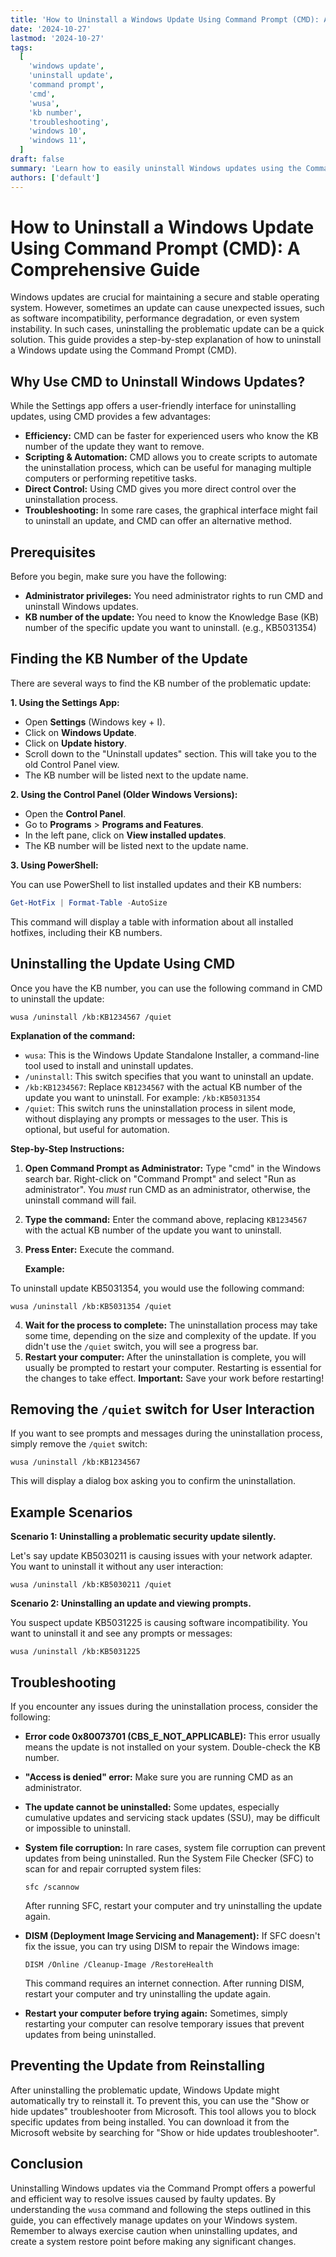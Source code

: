 ```yaml
---
title: 'How to Uninstall a Windows Update Using Command Prompt (CMD): A Comprehensive Guide'
date: '2024-10-27'
lastmod: '2024-10-27'
tags:
  [
    'windows update',
    'uninstall update',
    'command prompt',
    'cmd',
    'wusa',
    'kb number',
    'troubleshooting',
    'windows 10',
    'windows 11',
  ]
draft: false
summary: 'Learn how to easily uninstall Windows updates using the Command Prompt (CMD) with clear instructions and code examples. This guide covers finding the KB number, using the wusa command, and troubleshooting common issues.'
authors: ['default']
---
```


# How to Uninstall a Windows Update Using Command Prompt (CMD): A Comprehensive Guide

Windows updates are crucial for maintaining a secure and stable operating system. However, sometimes an update can cause unexpected issues, such as software incompatibility, performance degradation, or even system instability. In such cases, uninstalling the problematic update can be a quick solution. This guide provides a step-by-step explanation of how to uninstall a Windows update using the Command Prompt (CMD).

## Why Use CMD to Uninstall Windows Updates?

While the Settings app offers a user-friendly interface for uninstalling updates, using CMD provides a few advantages:

- **Efficiency:** CMD can be faster for experienced users who know the KB number of the update they want to remove.
- **Scripting & Automation:** CMD allows you to create scripts to automate the uninstallation process, which can be useful for managing multiple computers or performing repetitive tasks.
- **Direct Control:** Using CMD gives you more direct control over the uninstallation process.
- **Troubleshooting:** In some rare cases, the graphical interface might fail to uninstall an update, and CMD can offer an alternative method.

## Prerequisites

Before you begin, make sure you have the following:

- **Administrator privileges:** You need administrator rights to run CMD and uninstall Windows updates.
- **KB number of the update:** You need to know the Knowledge Base (KB) number of the specific update you want to uninstall. (e.g., KB5031354)

## Finding the KB Number of the Update

There are several ways to find the KB number of the problematic update:

**1. Using the Settings App:**

- Open **Settings** (Windows key + I).
- Click on **Windows Update**.
- Click on **Update history**.
- Scroll down to the "Uninstall updates" section. This will take you to the old Control Panel view.
- The KB number will be listed next to the update name.

**2. Using the Control Panel (Older Windows Versions):**

- Open the **Control Panel**.
- Go to **Programs** > **Programs and Features**.
- In the left pane, click on **View installed updates**.
- The KB number will be listed next to the update name.

**3. Using PowerShell:**

You can use PowerShell to list installed updates and their KB numbers:

```powershell
Get-HotFix | Format-Table -AutoSize
```

This command will display a table with information about all installed hotfixes, including their KB numbers.

## Uninstalling the Update Using CMD

Once you have the KB number, you can use the following command in CMD to uninstall the update:

```plaintext
wusa /uninstall /kb:KB1234567 /quiet
```

**Explanation of the command:**

- `wusa`: This is the Windows Update Standalone Installer, a command-line tool used to install and uninstall updates.
- `/uninstall`: This switch specifies that you want to uninstall an update.
- `/kb:KB1234567`: Replace `KB1234567` with the actual KB number of the update you want to uninstall. For example: `/kb:KB5031354`
- `/quiet`: This switch runs the uninstallation process in silent mode, without displaying any prompts or messages to the user. This is optional, but useful for automation.

**Step-by-Step Instructions:**

1.  **Open Command Prompt as Administrator:** Type "cmd" in the Windows search bar. Right-click on "Command Prompt" and select "Run as administrator". You _must_ run CMD as an administrator, otherwise, the uninstall command will fail.
2.  **Type the command:** Enter the command above, replacing `KB1234567` with the actual KB number of the update you want to uninstall.
3.  **Press Enter:** Execute the command.

    **Example:**

To uninstall update KB5031354, you would use the following command:

```plaintext
wusa /uninstall /kb:KB5031354 /quiet
```

4.  **Wait for the process to complete:** The uninstallation process may take some time, depending on the size and complexity of the update. If you didn't use the `/quiet` switch, you will see a progress bar.
5.  **Restart your computer:** After the uninstallation is complete, you will usually be prompted to restart your computer. Restarting is essential for the changes to take effect. **Important:** Save your work before restarting!

## Removing the `/quiet` switch for User Interaction

If you want to see prompts and messages during the uninstallation process, simply remove the `/quiet` switch:

```plaintext
wusa /uninstall /kb:KB1234567
```

This will display a dialog box asking you to confirm the uninstallation.

## Example Scenarios

**Scenario 1: Uninstalling a problematic security update silently.**

Let's say update KB5030211 is causing issues with your network adapter. You want to uninstall it without any user interaction:

```plaintext
wusa /uninstall /kb:KB5030211 /quiet
```

**Scenario 2: Uninstalling an update and viewing prompts.**

You suspect update KB5031225 is causing software incompatibility. You want to uninstall it and see any prompts or messages:

```plaintext
wusa /uninstall /kb:KB5031225
```

## Troubleshooting

If you encounter any issues during the uninstallation process, consider the following:

- **Error code 0x80073701 (CBS_E_NOT_APPLICABLE):** This error usually means the update is not installed on your system. Double-check the KB number.
- **"Access is denied" error:** Make sure you are running CMD as an administrator.
- **The update cannot be uninstalled:** Some updates, especially cumulative updates and servicing stack updates (SSU), may be difficult or impossible to uninstall.
- **System file corruption:** In rare cases, system file corruption can prevent updates from being uninstalled. Run the System File Checker (SFC) to scan for and repair corrupted system files:

  ```plaintext
  sfc /scannow
  ```

  After running SFC, restart your computer and try uninstalling the update again.

- **DISM (Deployment Image Servicing and Management):** If SFC doesn't fix the issue, you can try using DISM to repair the Windows image:

  ```plaintext
  DISM /Online /Cleanup-Image /RestoreHealth
  ```

  This command requires an internet connection. After running DISM, restart your computer and try uninstalling the update again.

- **Restart your computer before trying again:** Sometimes, simply restarting your computer can resolve temporary issues that prevent updates from being uninstalled.

## Preventing the Update from Reinstalling

After uninstalling the problematic update, Windows Update might automatically try to reinstall it. To prevent this, you can use the "Show or hide updates" troubleshooter from Microsoft. This tool allows you to block specific updates from being installed. You can download it from the Microsoft website by searching for "Show or hide updates troubleshooter".

## Conclusion

Uninstalling Windows updates via the Command Prompt offers a powerful and efficient way to resolve issues caused by faulty updates. By understanding the `wusa` command and following the steps outlined in this guide, you can effectively manage updates on your Windows system. Remember to always exercise caution when uninstalling updates, and create a system restore point before making any significant changes.
